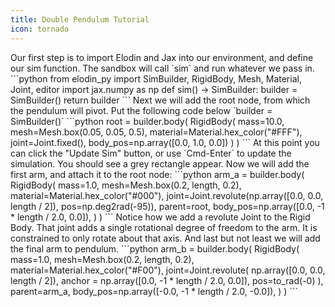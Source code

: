 ```yaml
---
title: Double Pendulum Tutorial
icon: tornado
---
```


<Steps>
  <Step title="Import Elodin and JAX">
    Our first step is to import Elodin and Jax into our environment, and define our sim function.
    The sandbox will call `sim` and run whatever we pass in.
```python
from elodin_py import SimBuilder, RigidBody, Mesh, Material, Joint, editor
import jax.numpy as np
def sim() -> SimBuilder:
    builder = SimBuilder()
    return builder
```
  </Step>
  <Step title="Add root node">
  Next we will add the root node, from which the pendulum will pivot. Put the following code below
  `builder = SimBuilder()`
```python
root = builder.body(
    RigidBody(
        mass=10.0,
        mesh=Mesh.box(0.05, 0.05, 0.5),
        material=Material.hex_color("#FFF"),
        joint=Joint.fixed(),
        body_pos=np.array([0.0, 1.0, 0.0])
    )
)
```
At this point you can click the "Update Sim" button, or use `Cmd-Enter` to update the simulation.
You should see a grey rectangle appear.
  </Step>
  <Step title="Add first arm">
  Now we will add the first arm, and attach it to the root node:
```python
arm_a = builder.body(
    RigidBody(
        mass=1.0,
        mesh=Mesh.box(0.2, length, 0.2),
        material=Material.hex_color("#000"),
        joint=Joint.revolute(np.array([0.0, 0.0, length / 2]), pos=np.deg2rad(-95)),
        parent=root,
        body_pos=np.array([0.0, -1 * length / 2.0, 0.0]),
    )
)
```
Notice how we add a revolute Joint to the Rigid Body.
That joint adds a single rotational degree of freedom to the arm. It is constrained
to only rotate about that axis.
  </Step>
  <Step title="Add final arm">
  And last but not least we will add the final arm to pendulum.
```python
arm_b = builder.body(
    RigidBody(
        mass=1.0,
        mesh=Mesh.box(0.2, length, 0.2),
        material=Material.hex_color("#F00"),
        joint=Joint.revolute(
            np.array([0.0, 0.0, length / 2]),
            anchor = np.array([0.0, -1 * length / 2.0, 0.0]),
            pos=to_rad(-0)
        ),
        parent=arm_a,
        body_pos=np.array([-0.0, -1 * length / 2.0, -0.0]),
    )
)
```
  </Step>
</Steps>
